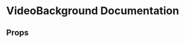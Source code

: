 
<Meta title="Components/VideoBackground" component={VideoBackground} />

# VideoBackground Documentation
<Preview>
  <Story name="VideoBackground">
    <div style={{
      display: 'flex',
      alignItems: 'center',
      justifyContent: 'center',
      height: '50vh',
      width: '100%',
      background: 'lightgrey'
    }}>
      <VideoBackground src="/assets/night.mp4" />
    </div>
  </Story>
</Preview>

## Props

<Props of={VideoBackground} />